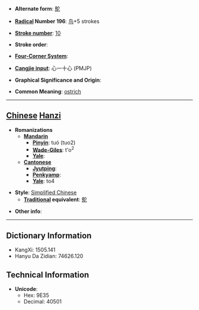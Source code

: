 * '''Alternate form''': [[鴕]]

* '''[[Wiktionary:Chinese radical index| Radical]] Number 196''': [[Wiktionary:Chinese radical index 鸟|鸟]]+5 strokes

* '''[[Wiktionary:Chinese total strokes index|Stroke number]]''': [[Wiktionary:Chinese total strokes index 10|10]]

* '''Stroke order''': 

* '''[[Wiktionary:Chinese four corner index|Four-Corner System]]''': 

* '''[[Wiktionary:Chinese Cangjie index|Cangjie input]]''': 心一十心 (PMJP)

* '''Graphical Significance and Origin''': 

* '''Common Meaning''': [[ostrich]]

----

== [[Chinese]] [[Hanzi]] ==

* '''Romanizations'''
** '''[[Mandarin]]'''
*** '''[[Pinyin]]''': tuó (tuo2)
*** '''[[Wade-Giles]]''': t'o<sup>2</sup>
*** '''[[Yale]]''': 
** '''[[Cantonese]]'''
*** '''[[Jyutping]]''':
*** '''[[Penkyamp]]''': 
*** '''[[Yale]]''': to4

* '''Style''': [[Simplified Chinese]] 
** '''[[Traditional Chinese|Traditional]] equivalent''': [[鴕]]

* '''Other info''': 

----

== Dictionary Information ==

* KangXi: 1505.141
* Hanyu Da Zidian: 74626.120

== Technical Information ==

* '''Unicode''':
** Hex: 9E35
** Decimal: 40501